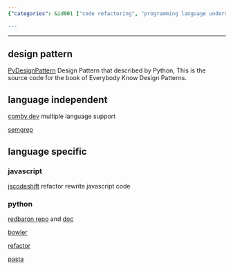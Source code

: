 ```yaml
---
{"categories": &id001 ["code refactoring", "programming language understanding", "sed alternative", "semantic editing", "stub"], "category": "Code Refactoring", "date": "2022-05-28 13:57:18", "description": "Code Batch Change Tool, or Code Refactor Tool, is a novel sed-like tool designed for refactoring and rewriting code in multiple programming languages. It offers language independence through platforms like comby.dev and language-specific tools, including jscodeshift for JavaScript and various Python options such as Redbaron, Bowler, refactor, and Google's Pasta.", "tags": *id001, "title": "Code Batch Change Tool, Code Refactor Tool (The New Sed)"}

---
```


------

## design pattern

[PyDesignPattern](https://github.com/luoweifu/PyDesignPattern) Design Pattern that described by Python, This is the source code for the book of Everybody Know Design Patterns.

## language independent

[comby.dev](https://comby.dev/docs/get-started) multiple language support

[semgrep](https://semgrep.dev/docs/cli-reference/)

## language specific

### javascript

[jscodeshift](https://www.toptal.com/javascript/write-code-to-rewrite-your-code) refactor rewrite javascript code

### python

[redbaron repo](https://github.com/PyCQA/redbaron) and [doc](https://redbaron.readthedocs.io/en/latest/tuto.html#)

[bowler](https://github.com/facebookincubator/Bowler)

[refactor](https://github.com/isidentical/refactor)

[pasta](https://github.com/google/pasta)

